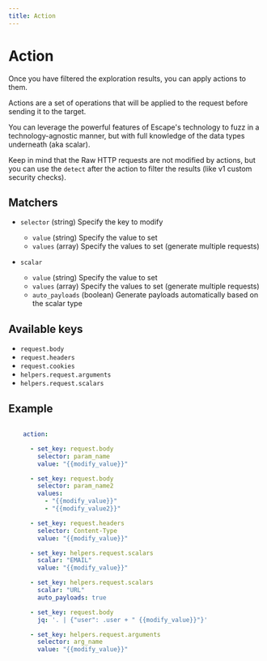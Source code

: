 ```yaml
---
title: Action
---
```


# Action

Once you have filtered the exploration results, you can apply actions to them.

Actions are a set of operations that will be applied to the request before sending it to the target.

You can leverage the powerful features of Escape's technology to fuzz in a technology-agnostic manner, but with full knowledge of the data types underneath (aka scalar).

Keep in mind that the Raw HTTP requests are not modified by actions, but you can use the `detect` after the action to filter the results (like v1 custom security checks).

## Matchers

- `selector` (string) Specify the key to modify
  - `value` (string) Specify the value to set
  - `values` (array) Specify the values to set (generate multiple requests)


- `scalar`
  - `value` (string) Specify the value to set
  - `values` (array) Specify the values to set (generate multiple requests)
  - `auto_payloads` (boolean) Generate payloads automatically based on the scalar type

## Available keys

- `request.body`
- `request.headers`
- `request.cookies`
- `helpers.request.arguments`
- `helpers.request.scalars`




## Example

```yaml

    action:

      - set_key: request.body
        selector: param_name
        value: "{{modify_value}}"

      - set_key: request.body
        selector: param_name2
        values:
          - "{{modify_value}}"
          - "{{modify_value2}}"

      - set_key: request.headers
        selector: Content-Type
        value: "{{modify_value}}"

      - set_key: helpers.request.scalars
        scalar: "EMAIL"
        value: "{{modify_value}}"

      - set_key: helpers.request.scalars
        scalar: "URL"
        auto_payloads: true

      - set_key: request.body
        jq: '. | {"user": .user + " {{modify_value}}"}'

      - set_key: helpers.request.arguments
        selector: arg_name
        value: "{{modify_value}}"
```